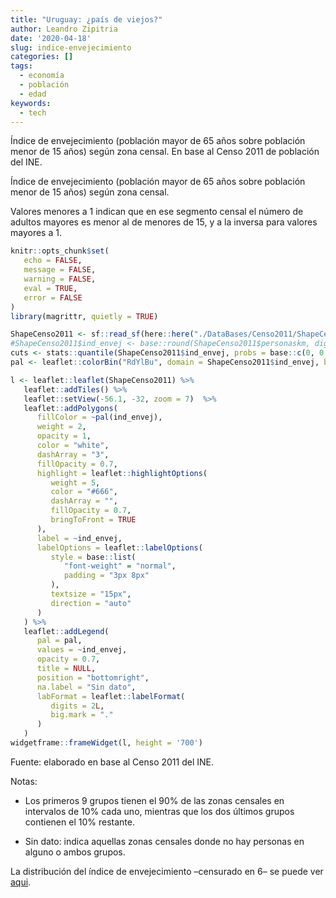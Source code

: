 ```yaml
---
title: "Uruguay: ¿país de viejos?"
author: Leandro Zipitria
date: '2020-04-18'
slug: indice-envejecimiento
categories: []
tags:
  - economía
  - población
  - edad
keywords:
  - tech
---
```


Índice de envejecimiento (población mayor de 65 años sobre población menor de 15 años) según zona censal. En base al Censo 2011 de población del INE.

<!--more-->

Índice de envejecimiento (población mayor de 65 años sobre población menor de 15 años) según zona censal.


Valores menores a 1 indican que en ese segmento censal el número de adultos mayores es menor al de menores de 15, y a la inversa para valores mayores a 1.

```r
knitr::opts_chunk$set(
   echo = FALSE,
   message = FALSE,
   warning = FALSE,
   eval = TRUE,
   error = FALSE
)
library(magrittr, quietly = TRUE)
```

```r
ShapeCenso2011 <- sf::read_sf(here::here("./DataBases/Censo2011/ShapeCenso2011_envejecimiento.shp"))
#ShapeCenso2011$ind_envej <- base::round(ShapeCenso2011$personaskm, digits = 0)
cuts <- stats::quantile(ShapeCenso2011$ind_envej, probs = base::c(0, 0.1, 0.2, 0.3, 0.4, 0.5, 0.6, 0.7, 0.8, 0.9, 0.95, 1), na.rm = T)
pal <- leaflet::colorBin("RdYlBu", domain = ShapeCenso2011$ind_envej, bins = cuts, reverse = TRUE)
```

```r
l <- leaflet::leaflet(ShapeCenso2011) %>%
   leaflet::addTiles() %>%
   leaflet::setView(-56.1, -32, zoom = 7)  %>%
   leaflet::addPolygons(
      fillColor = ~pal(ind_envej),
      weight = 2,
      opacity = 1,
      color = "white",
      dashArray = "3",
      fillOpacity = 0.7,
      highlight = leaflet::highlightOptions(
         weight = 5,
         color = "#666",
         dashArray = "",
         fillOpacity = 0.7,
         bringToFront = TRUE
      ),
      label = ~ind_envej,
      labelOptions = leaflet::labelOptions(
         style = base::list(
            "font-weight" = "normal",
            padding = "3px 8px"
         ),
         textsize = "15px",
         direction = "auto"
      )
   ) %>%
   leaflet::addLegend(
      pal = pal,
      values = ~ind_envej,
      opacity = 0.7,
      title = NULL,
      position = "bottomright",
      na.label = "Sin dato",
      labFormat = leaflet::labelFormat(
         digits = 2L,
         big.mark = "."
      )
   )
widgetframe::frameWidget(l, height = '700')
```

Fuente: elaborado en base al Censo 2011 del INE.

Notas: 

   * Los primeros 9 grupos tienen el 90% de las zonas censales en intervalos de 10% cada uno, mientras que los dos últimos grupos contienen el 10% restante. 

   * Sin dato: indica aquellas zonas censales donde no hay personas en alguno o ambos grupos.


La distribución del índice de envejecimiento --censurado en 6-- se puede ver [aqui](https://raw.githubusercontent.com/UnaImagen/UnaImagen/master/DataBases/Censo2011/IndiceEnvejecimiento.jpeg).
